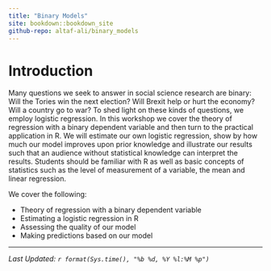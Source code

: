 ```yaml
---
title: "Binary Models"
site: bookdown::bookdown_site
github-repo: altaf-ali/binary_models
---
```


# Introduction

Many questions we seek to answer in social science research are binary: Will the Tories win the next election? Will Brexit help or hurt the economy? Will a country go to war? To shed light on these kinds of questions, we employ logistic regression. In this workshop we cover the theory of regression with a binary dependent variable and then turn to the practical application in R. We will estimate our own logistic regression, show by how much our model improves upon prior knowledge and illustrate our results such that an audience without statistical knowledge can interpret the results. Students should be familiar with R as well as basic concepts of statistics such as the level of measurement of a variable, the mean and linear regression.

We cover the following:

- Theory of regression with a binary dependent variable
- Estimating a logistic regression in R
- Assessing the quality of our model
- Making predictions based on our model

----

*Last Updated: `r format(Sys.time(), "%b %d, %Y %l:%M %p")`*
